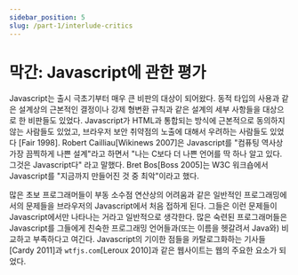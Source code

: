 ```yaml
---
sidebar_position: 5
slug: /part-1/interlude-critics
---
```


# 막간: Javascript에 관한 평가

Javascript는 출시 극초기부터 매우 큰 비판의 대상이 되어왔다. 동적 타입의 사용과 같은 설계상의 근본적인 결정이나 강제 형변환 규칙과 같은 설계의 세부 사항들을 대상으로 한 비판들도 있었다. Javascript가 HTML과 통합되는 방식에 근본적으로 동의하지 않는 사람들도 있었고, 브라우저 보안 취약점의 노출에 대해서 우려하는 사람들도 있었다 [Fair 1998]. Robert Cailliau[Wikinews 2007]은 Javascript를 "컴퓨팅 역사상 가장 끔찍하게 나쁜 설계"라고 하면서 "나는 C보다 더 나쁜 언어를 딱 하나 알고 있다. 그것은 Javascript다" 라고 말했다. Bret Bos[Boss 2005]는 W3C 워크숍에서 Javascript를 "지금까지 만들어진 것 중 최악"이라고 했다.

많은 초보 프로그래머들이 부동 소수점 연산상의 어려움과 같은 일반적인 프로그래밍에서의 문제들을 브라우저의 Javascript에서 처음 접하게 된다. 그들은 이런 문제들이 Javascript에서만 나타나는 거라고 일반적으로 생각한다. 많은 숙련된 프로그래머들은 Javascript를 그들에게 친숙한 프로그래밍 언어들과(또는 이름을 헷갈려서 Java와) 비교하고 부족하다고 여긴다. Javascript의 기이한 점들을 카탈로그화하는 기사들[Cardy 2011]과 `wtfjs.com`[Leroux 2010]과 같은 웹사이트는 웹의 주요한 요소가 되었다.
